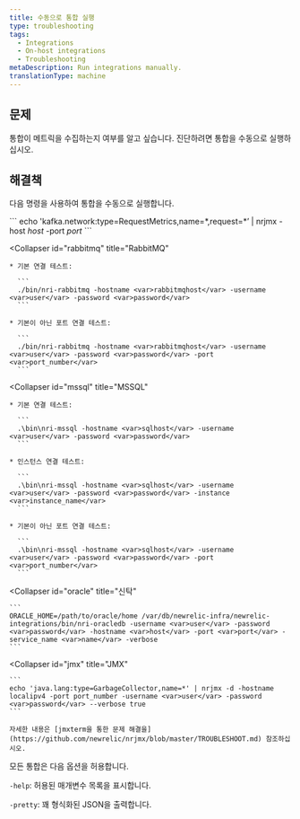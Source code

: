 ```yaml
---
title: 수동으로 통합 실행
type: troubleshooting
tags:
  - Integrations
  - On-host integrations
  - Troubleshooting
metaDescription: Run integrations manually.
translationType: machine
---
```


## 문제

통합이 메트릭을 수집하는지 여부를 알고 싶습니다. 진단하려면 통합을 수동으로 실행하십시오.

## 해결책

다음 명령을 사용하여 통합을 수동으로 실행합니다.

<CollapserGroup>
  <Collapser
    id="kafka"
    title="카프카"
  >
    ```
    echo 'kafka.network:type=RequestMetrics,name=*,request=*’ | nrjmx -host <var>host</var> -port <var>port</var>
    ```
  </Collapser>

  <Collapser
    id="rabbitmq"
    title="RabbitMQ"
  >
    * 기본 연결 테스트:

      ```
      ./bin/nri-rabbitmq -hostname <var>rabbitmqhost</var> -username <var>user</var> -password <var>password</var>
      ```

    * 기본이 아닌 포트 연결 테스트:

      ```
      ./bin/nri-rabbitmq -hostname <var>rabbitmqhost</var> -username <var>user</var> -password <var>password</var> -port <var>port_number</var>
      ```
  </Collapser>

  <Collapser
    id="mssql"
    title="MSSQL"
  >
    * 기본 연결 테스트:

      ```
      .\bin\nri-mssql -hostname <var>sqlhost</var> -username <var>user</var> -password <var>password</var>
      ```

    * 인스턴스 연결 테스트:

      ```
      .\bin\nri-mssql -hostname <var>sqlhost</var> -username <var>user</var> -password <var>password</var> -instance <var>instance_name</var>
      ```

    * 기본이 아닌 포트 연결 테스트:

      ```
      .\bin\nri-mssql -hostname <var>sqlhost</var> -username <var>user</var> -password <var>password</var> -port <var>port_number</var>
      ```
  </Collapser>

  <Collapser
    id="oracle"
    title="신탁"
  >
    ```
    ORACLE_HOME=/path/to/oracle/home /var/db/newrelic-infra/newrelic-integrations/bin/nri-oracledb -username <var>user</var> -password <var>password</var> -hostname <var>host</var> -port <var>port</var> -service_name <var>name</var> -verbose
    ```
  </Collapser>

  <Collapser
    id="jmx"
    title="JMX"
  >
    ```
    echo 'java.lang:type=GarbageCollector,name=*' | nrjmx -d -hostname localipv4 -port port_number -username <var>user</var> -password <var>password</var> --verbose true
    ```

    자세한 내용은 [jmxterm을 통한 문제 해결을](https://github.com/newrelic/nrjmx/blob/master/TROUBLESHOOT.md) 참조하십시오.
  </Collapser>
</CollapserGroup>

모든 통합은 다음 옵션을 허용합니다.

`-help`: 허용된 매개변수 목록을 표시합니다.

`-pretty`: 꽤 형식화된 JSON을 출력합니다.